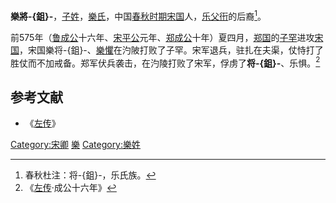 {{模板:Infobox 先秦人物
|名称= 樂將-{鉏}-
|图像=
|图说=
|姓=[[子姓|子]]
|氏=樂
|名=將-{鉏}-
|字=
|别名=
|别字=
|谥号=
|时代=春秋
|国家=[[宋国|宋]] 
|身份=
|出生=
|逝世=
|在位=
|父=
|母=
|正妻=
|妾=
|子女=
|太子=
}}
'''樂將-{鉏}-'''，[[子姓|子姓]]，[[樂氏|樂氏]]，中国[[春秋时期|春秋时期]][[宋国|宋国]]人，[[乐父衎|乐父衎]]的后裔<ref>春秋杜注：将-{鉏}-，乐氏族。</ref>。

前575年（[[鲁成公|鲁成公]]十六年、[[宋平公|宋平公]]元年、[[郑成公|郑成公]]十年）夏四月，[[郑国|郑国]]的[[公子喜|子罕]]进攻[[宋国|宋国]]，宋国樂将-{鉏}-、[[樂懼|樂懼]]在汋陂打败了子罕。宋军退兵，驻扎在夫渠，仗恃打了胜仗而不加戒备。郑军伏兵袭击，在汋陵打败了宋军，俘虏了'''将-{鉏}-'''、乐惧。<ref>《[[左传|左传]]·成公十六年》</ref>
==参考文献==
*《[[左传|左传]]》
<references/>
[[Category:宋卿|Category:宋卿]] 
[[Category:子姓|樂]]
[[Category:樂姓|Category:樂姓]]